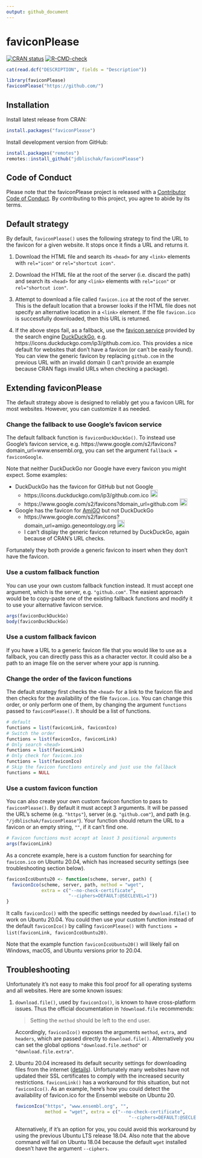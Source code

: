 ```yaml
---
output: github_document
---
```


<!-- README.md is generated from README.Rmd. Please edit that file -->

# faviconPlease

[![CRAN status](https://www.r-pkg.org/badges/version/faviconPlease)](https://cran.r-project.org/package=faviconPlease)
[![R-CMD-check](https://github.com/jdblischak/faviconPlease/workflows/R-CMD-check/badge.svg)](https://github.com/jdblischak/faviconPlease/actions)

```r
cat(read.dcf("DESCRIPTION", fields = "Description"))
```

```r
library(faviconPlease)
faviconPlease("https://github.com/")
```

## Installation

Install latest release from CRAN:

```r
install.packages("faviconPlease")
```

Install development version from GitHub:

```r
install.packages("remotes")
remotes::install_github("jdblischak/faviconPlease")
```

## Code of Conduct
  
Please note that the faviconPlease project is released with a [Contributor Code
of Conduct](https://contributor-covenant.org/version/2/0/CODE_OF_CONDUCT.html).
By contributing to this project, you agree to abide by its terms.

## Default strategy

By default, `faviconPlease()` uses the following strategy to find the URL to the
favicon for a given website. It stops once it finds a URL and returns it.

1. Download the HTML file and search its `<head>` for any `<link>` elements with
`rel="icon"` or `rel="shortcut icon"`.

1. Download the HTML file at the root of the server (i.e. discard the path) and
search its `<head>` for any `<link>` elements with `rel="icon"` or
`rel="shortcut icon"`.

1. Attempt to download a file called `favicon.ico` at the root of the server.
This is the default location that a browser looks if the HTML file does not
specify an alternative location in a `<link>` element. If the file `favicon.ico`
is successfully downloaded, then this URL is returned.

1. If the above steps fail, as a fallback, use the [favicon service][ddg-icon]
provided by the search engine [DuckDuckGo][ddg], e.g.
https://icons.duckduckgo.com/ip3/github.com.ico. This provides a nice default
for websites that don't have a favicon (or can't be easily found). You can view
the generic favicon by replacing `github.com` in the previous URL with an
invalid domain (I can't provide an example because CRAN flags invalid
URLs when checking a package).

[ddg]: https://duckduckgo.com/
[ddg-icon]: https://help.duckduckgo.com/privacy/favicons/

## Extending faviconPlease

The default strategy above is designed to reliably get you a favicon URL for
most websites. However, you can customize it as needed.

### Change the fallback to use Google's favicon service

The default fallback function is `faviconDuckDuckGo()`. To instead use Google's
favicon service, e.g. https://www.google.com/s2/favicons?domain_url=www.ensembl.org,
you can set the argument `fallback = faviconGoogle`.

Note that neither DuckDuckGo nor Google have every favicon you might expect.
Some examples:

* DuckDuckGo has the favicon for GitHub but not Google
    * https://icons.duckduckgo.com/ip3/github.com.ico
    <img
      src="https://icons.duckduckgo.com/ip3/github.com.ico"
      alt="GitHub's favicon from DuckDuckGo"
      height="20px"
    />
    * https://www.google.com/s2/favicons?domain_url=github.com
    <img
      src="https://www.google.com/s2/favicons?domain_url=github.com"
      alt="GitHub's favicon from Google"
      height="20px"
    />
* Google has the favicon for [AmiGO][amigo] but not DuckDuckGo
    * https://www.google.com/s2/favicons?domain_url=amigo.geneontology.org
    <img
      src="https://www.google.com/s2/favicons?domain_url=geneontology.org"
      alt="AmiGO's favicon from Google"
      height="20px"
    />
    * I can't display the generic favicon returned by DuckDuckGo, again because
    of CRAN's URL checks.

[amigo]: http://amigo.geneontology.org/

Fortunately they both provide a generic favicon to insert when they don't have
the favicon.

### Use a custom fallback function

You can use your own custom fallback function instead. It must accept one
argument, which is the server, e.g. `"github.com"`. The easiest approach would
be to copy-paste one of the existing fallback functions and modify it to use
your alternative favicon service.

```r
args(faviconDuckDuckGo)
body(faviconDuckDuckGo)
```

### Use a custom fallback favicon

If you have a URL to a generic favicon file that you would like to use as a
fallback, you can directly pass this as a character vector. It could also be a
path to an image file on the server where your app is running.

### Change the order of the favicon functions

The default strategy first checks the `<head>` for a link to the favicon file
and then checks for the availability of the file `favicon.ico`. You can change
this order, or only perform one of them, by changing the argument `functions`
passed to `faviconPlease()`. It should be a list of functions.

```r
# default
functions = list(faviconLink, faviconIco)
# Switch the order
functions = list(faviconIco, faviconLink)
# Only search <head>
functions = list(faviconLink)
# Only check for favicon.ico
functions = list(faviconIco)
# Skip the favicon functions entirely and just use the fallback
functions = NULL
```

### Use a custom favicon function

You can also create your own custom favicon function to pass to
`faviconPlease()`. By default it must accept 3 arguments. It will be passed the
URL's scheme (e.g. `"https"`), server (e.g. `"github.com"`), and path (e.g.
`"/jdblischak/faviconPlease"`). Your function should return the URL to a favicon
or an empty string, `""`, if it can't find one.

```r
# Favicon functions must accept at least 3 positional arguments
args(faviconLink)
```

As a concrete example, here is a custom function for searching for `favicon.ico`
on Ubuntu 20.04, which has increased security settings (see troubleshooting
section below).

```r
faviconIcoUbuntu20 <- function(scheme, server, path) {
  faviconIco(scheme, server, path, method = "wget",
             extra = c("--no-check-certificate",
                       "--ciphers=DEFAULT:@SECLEVEL=1"))
}
```

It calls `faviconIco()` with the specific settings needed by `download.file()`
to work on Ubuntu 20.04. You could then use your custom function instead of the
default `faviconIco()` by calling `faviconPlease()` with `functions =
list(faviconLink, faviconIcoUbuntu20)`.

Note that the example function `faviconIcoUbuntu20()` will likely fail on
Windows, macOS, and Ubuntu versions prior to 20.04.

## Troubleshooting

Unfortunately it's not easy to make this fool proof for all operating systems
and all websites. Here are some known issues:

1. `download.file()`, used by `faviconIco()`, is known to have cross-platform
issues. Thus the official documentation in `?download.file` recommends:

    > Setting the `method` should be left to the end user.

    Accordingly, `faviconIco()` exposes the arguments `method`, `extra`, and
    `headers`, which are passed directly to `download.file()`. Alternatively you
    can set the global options `"download.file.method"` or
    `"download.file.extra"`.

1. Ubuntu 20.04 increased its default security settings for downloading files
from the internet ([details][openssl-ticket]). Unfortunately many websites have
not updated their SSL certificates to comply with the increased security
restrictions. `faviconLink()` has a workaround for this situation, but not
`faviconIco()`. As an example, here's how you could detect the availability of
favicon.ico for the Ensembl website on Ubuntu 20.

    ```r
    faviconIco("https", "www.ensembl.org", "",
               method = "wget", extra = c("--no-check-certificate",
                                              "--ciphers=DEFAULT:@SECLEVEL=1"))
    ```

    Alternatively, if it's an option for you, you could avoid this workaround by
    using the previous Ubuntu LTS release 18.04. Also note that the above
    command will fail on Ubuntu 18.04 because the default `wget` installed
    doesn't have the argument `--ciphers`.

    [openssl-ticket]: https://bugs.launchpad.net/ubuntu/+source/openssl/+bug/1864689
